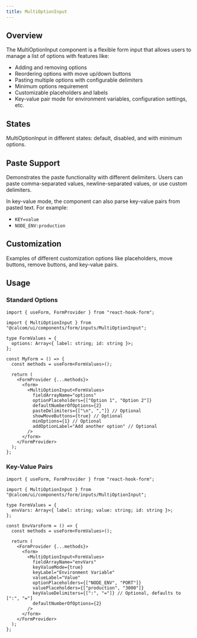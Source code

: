 ```yaml
---
title: MultiOptionInput
---
```





## Overview

The MultiOptionInput component is a flexible form input that allows users to manage a list of options with features like:

- Adding and removing options
- Reordering options with move up/down buttons
- Pasting multiple options with configurable delimiters
- Minimum options requirement
- Customizable placeholders and labels
- Key-value pair mode for environment variables, configuration settings, etc.

## States

MultiOptionInput in different states: default, disabled, and with minimum options.

<StatesExample />

## Paste Support

Demonstrates the paste functionality with different delimiters. Users can paste comma-separated values, newline-separated values, or use custom delimiters.

In key-value mode, the component can also parse key-value pairs from pasted text. For example:

- `KEY=value`
- `NODE_ENV:production`

<PasteExample />

## Customization

Examples of different customization options like placeholders, move buttons, remove buttons, and key-value pairs.

<CustomizationExample />

## Usage

### Standard Options

```tsx
import { useForm, FormProvider } from "react-hook-form";

import { MultiOptionInput } from "@calcom/ui/components/form/inputs/MultiOptionInput";

type FormValues = {
  options: Array<{ label: string; id: string }>;
};

const MyForm = () => {
  const methods = useForm<FormValues>();

  return (
    <FormProvider {...methods}>
      <form>
        <MultiOptionInput<FormValues>
          fieldArrayName="options"
          optionPlaceholders={["Option 1", "Option 2"]}
          defaultNumberOfOptions={2}
          pasteDelimiters={["\n", ","]} // Optional
          showMoveButtons={true} // Optional
          minOptions={1} // Optional
          addOptionLabel="Add another option" // Optional
        />
      </form>
    </FormProvider>
  );
};
```

### Key-Value Pairs

```tsx
import { useForm, FormProvider } from "react-hook-form";

import { MultiOptionInput } from "@calcom/ui/components/form/inputs/MultiOptionInput";

type FormValues = {
  envVars: Array<{ label: string; value: string; id: string }>;
};

const EnvVarsForm = () => {
  const methods = useForm<FormValues>();

  return (
    <FormProvider {...methods}>
      <form>
        <MultiOptionInput<FormValues>
          fieldArrayName="envVars"
          keyValueMode={true}
          keyLabel="Environment Variable"
          valueLabel="Value"
          optionPlaceholders={["NODE_ENV", "PORT"]}
          valuePlaceholders={["production", "3000"]}
          keyValueDelimiters={[":", "="]} // Optional, defaults to [":", "="]
          defaultNumberOfOptions={2}
        />
      </form>
    </FormProvider>
  );
};
```
